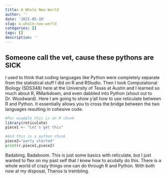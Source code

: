 ```yaml
---
title: A Whole New World
author: ''
date: '2021-05-10'
slug: a-whole-new-world
categories: []
tags: []
description: ''
---
```

## Someone call the vet, cause these pythons are SICK

I used to think that coding languages like Python were completely separate from the statistical stuff I did on R and RStudio. Then I took Computational Biology (SDS348) here at the University of Texas at Austin and I learned so much about R, RMarkdown, and even dabbled into Python (shout out to Dr. Woodward). Here I am going to show y'all how to use reticulate between R and Python. It essentially allows you to cross the bridge between the two languages resulting in cohesive code.
```r
#For example this is an R chunk
library(reticulate)
piece1 <- "Let's get this"
```

```python
#And this is a python chunk
piece2="party started"
print(r.piece1,piece2)
```

Badabing, Badaboom. This is just some basics with reticulate, but I just wanted to flex on my past self that I knew how to acutally do this. There is a whole world of crazy things one can do through R and Python. With both now at my disposal, Thanos is trembling.